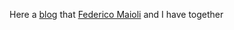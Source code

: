 Here a [blog](https://speciesinsite.github.io/) that [Federico Maioli](https://ruizfederico.github.io/) and I have together